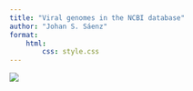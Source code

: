 ```yaml
---
title: "Viral genomes in the NCBI database"
author: "Johan S. Sáenz"
format:
    html:
        css: style.css
---
```



![](plots/genbank.png)